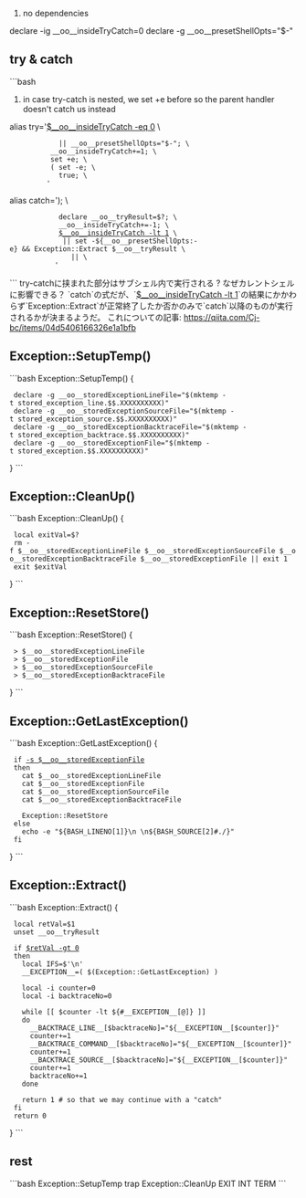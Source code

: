 # no dependencies
declare -ig __oo__insideTryCatch=0
declare -g __oo__presetShellOpts="$-"

== try & catch ==

```bash
# in case try-catch is nested, we set +e before so the parent handler doesn't catch us instead
alias try='[[ $__oo__insideTryCatch -eq 0 ]] \
             || __oo__presetShellOpts="$-"; \
           __oo__insideTryCatch+=1; \
           set +e; \
           ( set -e; \
             true; \
          '
alias catch='); \
             declare __oo__tryResult=$?; \
             __oo__insideTryCatch+=-1; \
             [[ $__oo__insideTryCatch -lt 1 ]] \
              || set -${__oo__presetShellOpts:-e} && Exception::Extract $__oo__tryResult \
                || \
            '
```
try-catchに挟まれた部分はサブシェル内で実行される
? なぜカレントシェルに影響できる？
`catch`の式だが、`[[ $__oo__insideTryCatch -lt 1 ]]`の結果にかかわらず`Exception::Extract`が正常終了したか否かのみで`catch`以降のものが実行されるかが決まるようだ。
これについての記事: https://qiita.com/Cj-bc/items/04d5406166326e1a1bfb

== Exception::SetupTemp() ==

```bash
Exception::SetupTemp() {
  declare -g __oo__storedExceptionLineFile="$(mktemp -t stored_exception_line.$$.XXXXXXXXXX)"
  declare -g __oo__storedExceptionSourceFile="$(mktemp -t stored_exception_source.$$.XXXXXXXXXX)"
  declare -g __oo__storedExceptionBacktraceFile="$(mktemp -t stored_exception_backtrace.$$.XXXXXXXXXX)"
  declare -g __oo__storedExceptionFile="$(mktemp -t stored_exception.$$.XXXXXXXXXX)"
}
```

== Exception::CleanUp() ==

```bash
Exception::CleanUp() {
  local exitVal=$?
  rm -f $__oo__storedExceptionLineFile $__oo__storedExceptionSourceFile $__oo__storedExceptionBacktraceFile $__oo__storedExceptionFile || exit 1
  exit $exitVal
}
```

== Exception::ResetStore() ==

```bash
Exception::ResetStore() {
  > $__oo__storedExceptionLineFile
  > $__oo__storedExceptionFile
  > $__oo__storedExceptionSourceFile
  > $__oo__storedExceptionBacktraceFile
}
```

== Exception::GetLastException() ==

```bash
Exception::GetLastException() {
  if [[ -s $__oo__storedExceptionFile ]]
  then
    cat $__oo__storedExceptionLineFile
    cat $__oo__storedExceptionFile
    cat $__oo__storedExceptionSourceFile
    cat $__oo__storedExceptionBacktraceFile

    Exception::ResetStore
  else
    echo -e "${BASH_LINENO[1]}\n \n${BASH_SOURCE[2]#./}"
  fi
}
```

== Exception::Extract() ==

```bash
Exception::Extract() {
  local retVal=$1
  unset __oo__tryResult

  if [[ $retVal -gt 0 ]]
  then
    local IFS=$'\n'
    __EXCEPTION__=( $(Exception::GetLastException) )

    local -i counter=0
    local -i backtraceNo=0

    while [[ $counter -lt ${#__EXCEPTION__[@]} ]]
    do
      __BACKTRACE_LINE__[$backtraceNo]="${__EXCEPTION__[$counter]}"
      counter+=1
      __BACKTRACE_COMMAND__[$backtraceNo]="${__EXCEPTION__[$counter]}"
      counter+=1
      __BACKTRACE_SOURCE__[$backtraceNo]="${__EXCEPTION__[$counter]}"
      counter+=1
      backtraceNo+=1
    done

    return 1 # so that we may continue with a "catch"
  fi
  return 0
}
```


== rest ==

```bash
Exception::SetupTemp
trap Exception::CleanUp EXIT INT TERM
```
